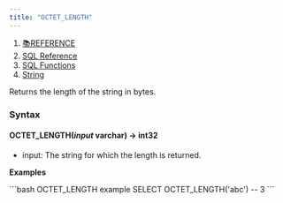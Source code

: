 ```yaml
---
title: "OCTET_LENGTH"
---
```


1. [📚REFERENCE](/reference)
2. [SQL Reference](/reference/sql-reference)
3. [SQL Functions](/reference/sql-reference/all-functions)
4. [String](/reference/sql-reference/all-functions/string)

Returns the length of the string in bytes.

### Syntax

#### OCTET\_LENGTH(*input* varchar) → int32

* input: The string for which the length is returned.

**Examples**

<CodeGroup>
  ```bash OCTET_LENGTH example
  SELECT OCTET_LENGTH('abc')
  -- 3
  ```
</CodeGroup>
